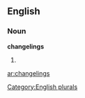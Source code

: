 ==English==

===Noun===
'''changelings'''

# {{plural of|[[changeling]]}}

[[Category:English plurals]]

[[ar:changelings]]
